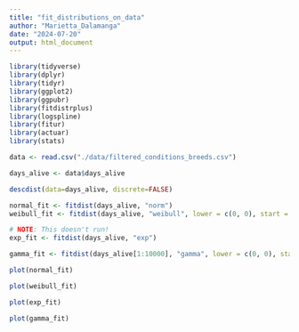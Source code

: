 ```yaml
---
title: "fit_distributions_on_data"
author: "Marietta_Dalamanga"
date: "2024-07-20"
output: html_document
---
```


```r
library(tidyverse)
library(dplyr)
library(tidyr)
library(ggplot2)
library(ggpubr)
library(fitdistrplus)
library(logspline)
library(fitur)
library(actuar)
library(stats)
```




```r
data <- read.csv("./data/filtered_conditions_breeds.csv")
```



```r
days_alive <- data$days_alive
```

```r
descdist(data=days_alive, discrete=FALSE)
```

```r
normal_fit <- fitdist(days_alive, "norm")
weibull_fit <- fitdist(days_alive, "weibull", lower = c(0, 0), start = list(scale = 1, shape = 1), control=list(trace=1, REPORT=1))
```


```r
# NOTE: This doesn't run!
exp_fit <- fitdist(days_alive, "exp")
```



```r
gamma_fit <- fitdist(days_alive[1:10000], "gamma", lower = c(0, 0), start = list(scale = 1, shape = 1), control=list(trace=1, REPORT=1))
```


```r
plot(normal_fit)
```


```r
plot(weibull_fit)
```


```r
plot(exp_fit)
```


```r
plot(gamma_fit)
```



